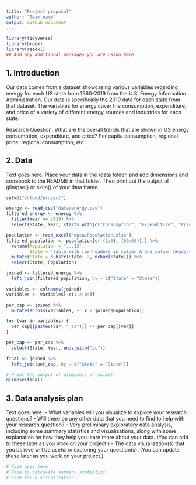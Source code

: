 ```yaml
---
title: "Project proposal"
author: "Team name"
output: github_document
---
```


```r
library(tidyverse)
library(broom)
library(readxl)
## Add any additional packages you are using here
```

## 1. Introduction

Our data comes from a dataset showcasing various variables regarding energy for each US state from 1960-2019 from the U.S. Energy Information Administration. Our data is specifically the 2019 data for each state from that dataset. The variables for energy cover the consumption, expenditure, and price of a variety of different energy sources and industries for each state. 

Research Question: 
What are the overall trends that are shown in US energy consumption, expenditure, and price?
Per capita consumption, regional price, regional consumption, etc.


## 2. Data

Text goes here. Place your data in the /data folder, and add dimensions and codebook to the README in that folder. Then print out the output of glimpse() or skim() of your data frame.

```r
setwd("/cloud/project")

energy <- read_csv("data/energy.csv")
filtered_energy <- energy %>%
  filter(Year == 2019) %>%
  select(State, Year, starts_with(c("Consumption", "Expenditure", "Price")))

population <- read_excel("data/Population.xlsx")
filtered_population <- population[c(-(1:8),-(60:66)),] %>%
  rename(Population = "...13",
         State = "table with row headers in column A and column headers in rows 3 through 4. (leading dots indicate sub-parts)") %>%
  mutate(State = substr(State, 2, nchar(State))) %>%
  select(State, Population)

joined <- filtered_energy %>%
  left_join(filtered_population, by = c("State" = "State"))

variables <- colnames(joined)
variables <- variables[-c(1:2,84)]

per_cap <- joined %>%
  mutate(across(variables, ~ .x / joined$Population))

for (var in variables) {
  per_cap[[paste0(var, "_pc")]] <- per_cap[[var]]
}

per_cap <- per_cap %>%
  select(State, Year, ends_with("pc"))

final <- joined %>%
  left_join(per_cap, by = c("State" = "State"))

# Print the output of glimpse() or skim()
glimpse(final)
```

## 3. Data analysis plan

Text goes here.
- What variables will you visualize to explore your research questions?
- Will there be any other data that you need to find to help with your research question?
- Very preliminary exploratory data analysis, including some summary statistics and visualizations, along with some explanation on how they help you learn more about your data. (You can add to these later as you work on your project.)
- The data visualization(s) that you believe will be useful in exploring your question(s). (You can update these later as you work on your project.)


```r
# Code goes here
# Code to calculate summary statistics
# Code for a visualization
```
